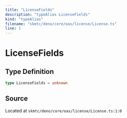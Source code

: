 ```yaml
---
title: "LicenseFields"
description: "typeAlias LicenseFields"
kind: "typeAlias"
filename: "skmtc/deno/core/oas/license/License.ts"
line: 1
---
```


# LicenseFields

## Type Definition

```typescript
type LicenseFields = unknown
```

## Source

Located at `skmtc/deno/core/oas/license/License.ts:1:0`
